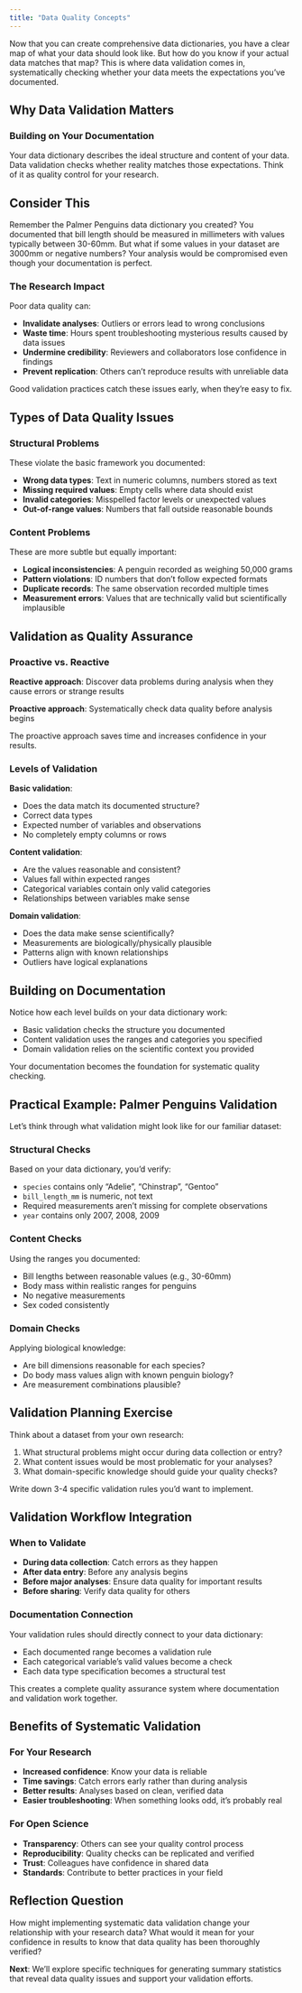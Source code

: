 ```yaml
---
title: "Data Quality Concepts"
---
```


Now that you can create comprehensive data dictionaries, you have a clear map of what your data should look like. But how do you know if your actual data matches that map? This is where data validation comes in, systematically checking whether your data meets the expectations you've documented.

## Why Data Validation Matters

### Building on Your Documentation
Your data dictionary describes the ideal structure and content of your data. Data validation checks whether reality matches those expectations. Think of it as quality control for your research.

::: {.callout-note}
## Consider This
Remember the Palmer Penguins data dictionary you created? You documented that bill length should be measured in millimeters with values typically between 30-60mm. But what if some values in your dataset are 3000mm or negative numbers? Your analysis would be compromised even though your documentation is perfect.
:::

### The Research Impact
Poor data quality can:

- **Invalidate analyses**: Outliers or errors lead to wrong conclusions
- **Waste time**: Hours spent troubleshooting mysterious results caused by data issues
- **Undermine credibility**: Reviewers and collaborators lose confidence in findings
- **Prevent replication**: Others can't reproduce results with unreliable data

Good validation practices catch these issues early, when they're easy to fix.

## Types of Data Quality Issues

### Structural Problems
These violate the basic framework you documented:

- **Wrong data types**: Text in numeric columns, numbers stored as text
- **Missing required values**: Empty cells where data should exist
- **Invalid categories**: Misspelled factor levels or unexpected values
- **Out-of-range values**: Numbers that fall outside reasonable bounds

### Content Problems
These are more subtle but equally important:

- **Logical inconsistencies**: A penguin recorded as weighing 50,000 grams
- **Pattern violations**: ID numbers that don't follow expected formats
- **Duplicate records**: The same observation recorded multiple times
- **Measurement errors**: Values that are technically valid but scientifically implausible

## Validation as Quality Assurance

### Proactive vs. Reactive

**Reactive approach**: Discover data problems during analysis when they cause errors or strange results

**Proactive approach**: Systematically check data quality before analysis begins

The proactive approach saves time and increases confidence in your results.

### Levels of Validation

**Basic validation**: 

- Does the data match its documented structure?
- Correct data types
- Expected number of variables and observations
- No completely empty columns or rows

**Content validation**: 

- Are the values reasonable and consistent?
- Values fall within expected ranges
- Categorical variables contain only valid categories
- Relationships between variables make sense

**Domain validation**: 

- Does the data make sense scientifically?
- Measurements are biologically/physically plausible
- Patterns align with known relationships
- Outliers have logical explanations

::: {.callout-tip}
## Building on Documentation
Notice how each level builds on your data dictionary work:

- Basic validation checks the structure you documented
- Content validation uses the ranges and categories you specified
- Domain validation relies on the scientific context you provided

Your documentation becomes the foundation for systematic quality checking.
:::

## Practical Example: Palmer Penguins Validation

Let's think through what validation might look like for our familiar dataset:

### Structural Checks
Based on your data dictionary, you'd verify:

- `species` contains only "Adelie", "Chinstrap", "Gentoo"
- `bill_length_mm` is numeric, not text
- Required measurements aren't missing for complete observations
- `year` contains only 2007, 2008, 2009

### Content Checks
Using the ranges you documented:

- Bill lengths between reasonable values (e.g., 30-60mm)
- Body mass within realistic ranges for penguins
- No negative measurements
- Sex coded consistently

### Domain Checks
Applying biological knowledge:

- Are bill dimensions reasonable for each species?
- Do body mass values align with known penguin biology?
- Are measurement combinations plausible?

::: {.callout-tip}
## Validation Planning Exercise
Think about a dataset from your own research:

1. What structural problems might occur during data collection or entry?
2. What content issues would be most problematic for your analyses?
3. What domain-specific knowledge should guide your quality checks?

Write down 3-4 specific validation rules you'd want to implement.
:::

## Validation Workflow Integration

### When to Validate

- **During data collection**: Catch errors as they happen
- **After data entry**: Before any analysis begins
- **Before major analyses**: Ensure data quality for important results
- **Before sharing**: Verify data quality for others

### Documentation Connection
Your validation rules should directly connect to your data dictionary:

- Each documented range becomes a validation rule
- Each categorical variable's valid values become a check
- Each data type specification becomes a structural test

This creates a complete quality assurance system where documentation and validation work together.

## Benefits of Systematic Validation

### For Your Research
- **Increased confidence**: Know your data is reliable
- **Time savings**: Catch errors early rather than during analysis
- **Better results**: Analyses based on clean, verified data
- **Easier troubleshooting**: When something looks odd, it's probably real

### For Open Science
- **Transparency**: Others can see your quality control process
- **Reproducibility**: Quality checks can be replicated and verified
- **Trust**: Colleagues have confidence in shared data
- **Standards**: Contribute to better practices in your field

::: {.callout-tip}
## Reflection Question
How might implementing systematic data validation change your relationship with your research data? What would it mean for your confidence in results to know that data quality has been thoroughly verified?
:::

**Next**: We'll explore specific techniques for generating summary statistics that reveal data quality issues and support your validation efforts.